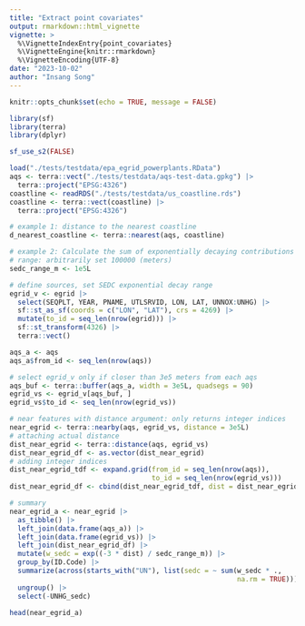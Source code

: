 ```yaml
---
title: "Extract point covariates"
output: rmarkdown::html_vignette
vignette: >
  %\VignetteIndexEntry{point_covariates}
  %\VignetteEngine{knitr::rmarkdown}
  %\VignetteEncoding{UTF-8}
date: "2023-10-02"
author: "Insang Song"
---
```



```r
knitr::opts_chunk$set(echo = TRUE, message = FALSE)

library(sf)
library(terra)
library(dplyr)

sf_use_s2(FALSE)
```


```r
load("./tests/testdata/epa_egrid_powerplants.RData")
aqs <- terra::vect("./tests/testdata/aqs-test-data.gpkg") |>
  terra::project("EPSG:4326")
coastline <- readRDS("./tests/testdata/us_coastline.rds")
coastline <- terra::vect(coastline) |>
  terra::project("EPSG:4326")
```

```r
# example 1: distance to the nearest coastline
d_nearest_coastline <- terra::nearest(aqs, coastline)
```


```r
# example 2: Calculate the sum of exponentially decaying contributions
# range: arbitrarily set 100000 (meters)
sedc_range_m <- 1e5L

# define sources, set SEDC exponential decay range
egrid_v <- egrid |>
  select(SEQPLT, YEAR, PNAME, UTLSRVID, LON, LAT, UNNOX:UNHG) |>
  sf::st_as_sf(coords = c("LON", "LAT"), crs = 4269) |>
  mutate(to_id = seq_len(nrow(egrid))) |>
  sf::st_transform(4326) |>
  terra::vect()

aqs_a <- aqs
aqs_a$from_id <- seq_len(nrow(aqs))

# select egrid_v only if closer than 3e5 meters from each aqs
aqs_buf <- terra::buffer(aqs_a, width = 3e5L, quadsegs = 90)
egrid_vs <- egrid_v[aqs_buf, ]
egrid_vs$to_id <- seq_len(nrow(egrid_vs))

# near features with distance argument: only returns integer indices
near_egrid <- terra::nearby(aqs, egrid_vs, distance = 3e5L)
# attaching actual distance
dist_near_egrid <- terra::distance(aqs, egrid_vs)
dist_near_egrid_df <- as.vector(dist_near_egrid)
# adding integer indices
dist_near_egrid_tdf <- expand.grid(from_id = seq_len(nrow(aqs)),
                                   to_id = seq_len(nrow(egrid_vs)))
dist_near_egrid_df <- cbind(dist_near_egrid_tdf, dist = dist_near_egrid_df)

# summary
near_egrid_a <- near_egrid |>
  as_tibble() |>
  left_join(data.frame(aqs_a)) |>
  left_join(data.frame(egrid_vs)) |>
  left_join(dist_near_egrid_df) |>
  mutate(w_sedc = exp((-3 * dist) / sedc_range_m)) |>
  group_by(ID.Code) |>
  summarize(across(starts_with("UN"), list(sedc = ~ sum(w_sedc * .,
                                                        na.rm = TRUE)))) |>
  ungroup() |>
  select(-UNHG_sedc)

head(near_egrid_a)
```
